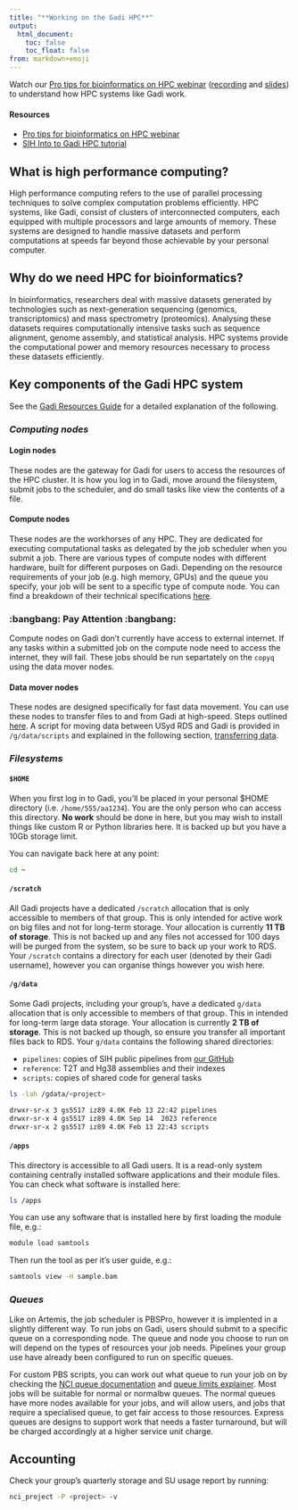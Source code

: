 ```yaml
---
title: "**Working on the Gadi HPC**"
output:
  html_document:
    toc: false
    toc_float: false
from: markdown+emoji
---
```


Watch our [Pro tips for bioinformatics on HPC webinar](https://www.biocommons.org.au/events/workflows-hpc) ([recording](https://youtu.be/YKJDRXCmGMo) and [slides](https://zenodo.org/record/8008227)) to understand how HPC systems like Gadi work. 

#### **Resources**
- [Pro tips for bioinformatics on HPC webinar](https://www.biocommons.org.au/events/workflows-hpc)
- [SIH Into to Gadi HPC tutorial](https://sydney-informatics-hub.github.io/training.gadi.intro/)

## **What is high performance computing?**

High performance computing refers to the use of parallel processing techniques to solve complex computation problems efficiently. HPC systems, like Gadi, consist of clusters of interconnected computers, each equipped with multiple processors and large amounts of memory. These systems are designed to handle massive datasets and perform computations at speeds far beyond those achievable by your personal computer. 

## **Why do we need HPC for bioinformatics?**

In bioinformatics, researchers deal with massive datasets generated by technologies such as next-generation sequencing (genomics, transcriptomics) and mass spectrometry (proteomics). Analysing these datasets requires computationally intensive tasks such as sequence alignment, genome assembly, and statistical analysis. HPC systems provide the computational power and memory resources necessary to process these datasets efficiently.

## **Key components of the Gadi HPC system**

See the [Gadi Resources Guide](https://opus.nci.org.au/pages/viewpage.action?pageId=236880086) for a detailed explanation of the following.

### ***Computing nodes***

#### Login nodes 

These nodes are the gateway for Gadi for users to access the resources of the HPC cluster. It is how you log in to Gadi, move around the filesystem, submit jobs to the scheduler, and do small tasks like view the contents of a file. 

#### Compute nodes 

These nodes are the workhorses of any HPC. They are dedicated for executing computational tasks as delegated by the job scheduler when you submit a job. There are various types of compute nodes with different hardware, built for different purposes on Gadi. Depending on the resource requirements of your job (e.g. high memory, GPUs) and the queue you specify, your job will be sent to a specific type of compute node. You can find a breakdown of their technical specifications [here](https://nci.org.au/our-systems/hpc-systems). 

::: {.callout-warning}
### :bangbang: Pay Attention :bangbang:
Compute nodes on Gadi don't currently have access to external internet. If any tasks within a submitted job on the compute node need to access the internet, they will fail. These jobs should be run separtately on the `copyq` using the data mover nodes. 
:::

#### Data mover nodes 

These nodes are designed specifically for fast data movement. You can use these nodes to transfer files to and from Gadi at high-speed. Steps outlined [here](https://opus.nci.org.au/pages/viewpage.action?pageId=236880317). A script for moving data between USyd RDS and Gadi is provided in `/g/data/scripts` and explained in the following section, [transferring data](./data_transfer.qmd).

### ***Filesystems***

#### `$HOME`

When you first log in to Gadi, you'll be placed in your personal $HOME directory (i.e. `/home/555/aa1234`). You are the only person who can access this directory. **No work** should be done in here, but you may wish to install things like custom R or Python libraries here. It is backed up but you have a 10Gb storage limit. 

You can navigate back here at any point: 

```bash
cd ~
```

#### `/scratch`

All Gadi projects have a dedicated `/scratch` allocation that is only accessible to members of that group. This is only intended for active work on big files and not for long-term storage. Your allocation is currently **11 TB of storage**. This is not backed up and any files not accessed for 100 days will be purged from the system, so be sure to back up your work to RDS. Your `/scratch` contains a directory for each user (denoted by their Gadi username), however you can organise things however you wish here. 

#### `/g/data`

Some Gadi projects, including your group's, have a dedicated `g/data` allocation that is only accessible to members of that group. This in intended for long-term large data storage. Your allocation is currently **2 TB of storage**. This is not backed up though, so ensure you transfer all important files back to RDS. Your `g/data` contains the following shared directories: 

* `pipelines`: copies of SIH public pipelines from [our GitHub](https://github.com/Sydney-Informatics-Hub/Bioinformatics) 
* `reference`: T2T and Hg38 assemblies and their indexes
* `scripts`: copies of shared code for general tasks 

```bash
ls -lah /gdata/<project>
```

```bash
drwxr-sr-x 3 gs5517 iz89 4.0K Feb 13 22:42 pipelines
drwxr-sr-x 4 gs5517 iz89 4.0K Sep 14  2023 reference
drwxr-sr-x 2 gs5517 iz89 4.0K Feb 13 22:43 scripts
```

#### `/apps`

This directory is accessible to all Gadi users. It is a read-only system containing centrally installed software applications and their module files. You can check what software is installed here: 

```bash
ls /apps
```

You can use any software that is installed here by first loading the module file, e.g.: 

```bash
module load samtools
```

Then run the tool as per it's user guide, e.g.:

```bash
samtools view -H sample.bam
```

### ***Queues***

Like on Artemis, the job scheduler is PBSPro, however it is implented in a slightly different way. To run jobs on Gadi, users should submit to a specific queue on a corresponding node. The queue and node you choose to run on will depend on the types of resources your job needs. Pipelines your group use have already been configured to run on specific queues. 

For custom PBS scripts, you can work out what queue to run your job on by checking the [NCI queue documentation](https://opus.nci.org.au/pages/viewpage.action?pageId=236880996) and [queue limits explainer](https://opus.nci.org.au/pages/viewpage.action?pageId=236881198). Most jobs will be suitable for normal or normalbw queues. The normal queues have more nodes available for your jobs, and will allow users, and jobs that require a specialised queue, to get fair access to those resources. Express queues are designs to support work that needs a faster turnaround, but will be charged accordingly at a higher service unit charge.  

## **Accounting**

Check your group's quarterly storage and SU usage report by running: 

```bash 
nci_project -P <project> -v
```